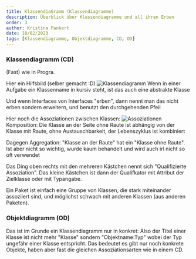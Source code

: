 ```yaml
---
title: KlassendiaGramm (Klassendiagramme)
description: Überblick über Klassendiagramme und all ihren Erben
order: 3
author: Kristina Pankert
date: 10/02/2023
tags: [Klassendiagramme, Objektdiagramme, CD, OD]
---
```




### Klassendiagramm (CD)
(Fast) wie in Progra.

Hier ein Hilfsbild (selber gemacht :D)
![Klassendiagramm](/teaching-assets/es/Klassendiagramm.svg)
Wenn in einer Aufgabe ein Klassenname in kursiv steht, ist das auch eine abstrakte Klasse

Und wenn Interfaces von Interfaces "erben", dann nennt man das nicht erben sondern erweitern, und benutzt den durchgehenden Pfeil

Hier noch die Assoziationen zwischen Klassen:
![Assoziationen](/teaching-assets/es/Assoziationen.svg)
Komposition: Die Klasse an der Seite ohne Raute ist abhängig von der Klasse mit Raute, ohne Austauschbarkeit, der Lebenszyklus ist kombiniert

Dagegen Aggregation: "Klasse an der Raute" hat ein "Klasse ohne Raute". Ist aber nicht so wichtig, wurde kaum behandelt und wird auch irl nicht so oft verwendet

Das Ding oben rechts mit den mehreren Kästchen nennt sich "Qualifizierte Assoziation". Das kleine Kästchen ist dann der Qualifkator mit Attribut der Zielklasse oder mit Typangabe.

Ein Paket ist einfach eine Gruppe von Klassen, die stark miteinander assoziiert sind, und möglichst schwach mit anderen Klassen (aus anderen Paketen).

### Objektdiagramm (OD)
Das ist im Grunde ein Klassendiagramm nur in konkret: Also der Titel einer Klasse ist nicht mehr "Klasse" sondern "Objektname:Typ" wobei der Typ ungefähr einer Klasse entspricht.
Das bedeutet es gibt nur noch konkrete Objekte, haben aber fast die gleichen Assoziationsarten wie in einem CD.
